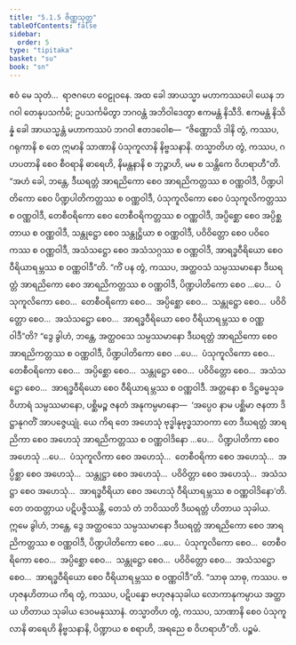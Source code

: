 ```yaml
---
title: "5.1.5 ဇိဏ္ဏသုတ္တ"
tableOfContents: false
sidebar:
  order: 5
type: "tipitaka"
basket: "su"
book: "sn"
---
```



<DynamicBreadcrumb />

<Division number="148" book="sn" e="ch" v="18" p="301">

<Paragraph number="925" book="sn">
ဧဝံ မေ သုတံ…  ရာဇဂဟေ ဝေဠုဝနေ. အထ ခေါ အာယသ္မာ မဟာကဿပေါ ယေန ဘဂဝါ တေနုပသင်္ကမိ; ဥပသင်္ကမိတွာ ဘဂဝန္တံ အဘိဝါဒေတွာ ဧကမန္တံ နိသီဒိ. ဧကမန္တံ နိသိန္နံ ခေါ အာယသ္မန္တံ မဟာကဿပံ ဘဂဝါ ဧတဒဝေါစ—  “ဇိဏ္ဏောသိ ဒါနိ တွံ, ကဿပ, ဂရုကာနိ စ တေ ဣမာနိ သာဏာနိ ပံသုကူလာနိ နိဗ္ဗသနာနိ. တသ္မာတိဟ တွံ, ကဿပ, ဂဟပတာနိ စေဝ စီဝရာနိ ဓာရေဟိ, နိမန္တနာနိ စ ဘုဉ္ဇာဟိ, မမ စ သန္တိကေ ဝိဟရာဟီ”တိ.
</Paragraph>

<Paragraph number="926" book="sn">
“အဟံ ခေါ, ဘန္တေ, ဒီဃရတ္တံ အာရညိကော စေဝ အာရညိကတ္တဿ စ ဝဏ္ဏဝါဒီ, ပိဏ္ဍပါတိကော စေဝ ပိဏ္ဍပါတိကတ္တဿ စ ဝဏ္ဏဝါဒီ, ပံသုကူလိကော စေဝ ပံသုကူလိကတ္တဿ စ ဝဏ္ဏဝါဒီ, တေစီဝရိကော စေဝ တေစီဝရိကတ္တဿ စ ဝဏ္ဏဝါဒီ, အပ္ပိစ္ဆော စေဝ အပ္ပိစ္ဆတာယ စ ဝဏ္ဏဝါဒီ, သန္တုဋ္ဌော စေဝ သန္တုဋ္ဌိယာ စ ဝဏ္ဏဝါဒီ, ပဝိဝိတ္တော စေဝ ပဝိဝေကဿ စ ဝဏ္ဏဝါဒီ, အသံသဋ္ဌော စေဝ အသံသဂ္ဂဿ စ ဝဏ္ဏဝါဒီ, အာရဒ္ဓဝီရိယော စေဝ ဝီရိယာရမ္ဘဿ စ ဝဏ္ဏဝါဒီ”တိ.
</Paragraph>

<Paragraph number="927" book="sn">
“ကိံ ပန တွံ, ကဿပ, အတ္ထဝသံ သမ္ပဿမာနော ဒီဃရတ္တံ အာရညိကော စေဝ အာရညိကတ္တဿ စ ဝဏ္ဏဝါဒီ, ပိဏ္ဍပါတိကော စေဝ …ပေ…  ပံသုကူလိကော စေဝ…  တေစီဝရိကော စေဝ…  အပ္ပိစ္ဆော စေဝ…  သန္တုဋ္ဌော စေဝ…  ပဝိဝိတ္တော စေဝ…  အသံသဋ္ဌော စေဝ…  အာရဒ္ဓဝီရိယော စေဝ ဝီရိယာရမ္ဘဿ စ ဝဏ္ဏဝါဒီ”တိ?
</Paragraph>

<Paragraph number="928" book="sn">
“ဒွေ ခွါဟံ, ဘန္တေ, အတ္ထဝသေ သမ္ပဿမာနော ဒီဃရတ္တံ အာရညိကော စေဝ အာရညိကတ္တဿ စ ဝဏ္ဏဝါဒီ, ပိဏ္ဍပါတိကော စေဝ …ပေ…  ပံသုကူလိကော စေဝ…  တေစီဝရိကော စေဝ…  အပ္ပိစ္ဆော စေဝ…  သန္တုဋ္ဌော စေဝ…  ပဝိဝိတ္တော စေဝ…  အသံသဋ္ဌော စေဝ…  အာရဒ္ဓဝီရိယော စေဝ ဝီရိယာရမ္ဘဿ စ ဝဏ္ဏဝါဒီ.
</Paragraph>

<Paragraph number="929" book="sn">
အတ္တနော စ ဒိဋ္ဌဓမ္မသုခဝိဟာရံ သမ္ပဿမာနော, ပစ္ဆိမဉ္စ ဇနတံ အနုကမ္ပမာနော—  ‘အပ္ပေဝ နာမ ပစ္ဆိမာ ဇနတာ ဒိဋ္ဌာနုဂတိံ အာပဇ္ဇေယျုံ. ယေ ကိရ တေ အဟေသုံ ဗုဒ္ဓါနုဗုဒ္ဓသာဝကာ တေ ဒီဃရတ္တံ အာရညိကာ စေဝ အဟေသုံ အာရညိကတ္တဿ စ ဝဏ္ဏဝါဒိနော …ပေ…  ပိဏ္ဍပါတိကာ စေဝ အဟေသုံ …ပေ…  ပံသုကူလိကာ စေဝ အဟေသုံ…  တေစီဝရိကာ စေဝ အဟေသုံ…  အပ္ပိစ္ဆာ စေဝ အဟေသုံ…  သန္တုဋ္ဌာ စေဝ အဟေသုံ…  ပဝိဝိတ္တာ စေဝ အဟေသုံ…  အသံသဋ္ဌာ စေဝ အဟေသုံ…  အာရဒ္ဓဝီရိယာ စေဝ အဟေသုံ ဝီရိယာရမ္ဘဿ စ ဝဏ္ဏဝါဒိနော’တိ. တေ တထတ္တာယ ပဋိပဇ္ဇိဿန္တိ, တေသံ တံ ဘဝိဿတိ ဒီဃရတ္တံ ဟိတာယ သုခါယ.
</Paragraph>

<Paragraph number="930" book="sn">
ဣမေ ခွါဟံ, ဘန္တေ, ဒွေ အတ္ထဝသေ သမ္ပဿမာနော ဒီဃရတ္တံ အာရညိကော စေဝ အာရညိကတ္တဿ စ ဝဏ္ဏဝါဒီ, ပိဏ္ဍပါတိကော စေဝ …ပေ…  ပံသုကူလိကော စေဝ…  တေစီဝရိကော စေဝ…  အပ္ပိစ္ဆော စေဝ…  သန္တုဋ္ဌော စေဝ…  ပဝိဝိတ္တော စေဝ…  အသံသဋ္ဌော စေဝ…  အာရဒ္ဓဝီရိယော စေဝ ဝီရိယာရမ္ဘဿ စ ဝဏ္ဏဝါဒီ”တိ.
</Paragraph>

<Paragraph number="931" book="sn">
“သာဓု သာဓု, ကဿပ. ဗဟုဇနဟိတာယ ကိရ တွံ, ကဿပ, ပဋိပန္နော ဗဟုဇနသုခါယ လောကာနုကမ္ပာယ အတ္ထာယ ဟိတာယ သုခါယ ဒေဝမနုဿာနံ. တသ္မာတိဟ တွံ, ကဿပ, သာဏာနိ စေဝ ပံသုကူလာနိ ဓာရေဟိ နိဗ္ဗသနာနိ, ပိဏ္ဍာယ စ စရာဟိ, အရညေ စ ဝိဟရာဟီ”တိ.

</Paragraph>
</Division>

<Paragraph number="932" type="center" book="sn">
ပဉ္စမံ.
</Paragraph>